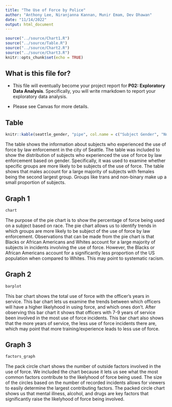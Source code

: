 ```yaml
---
title: "The Use of Force by Police"
author: "Anthony Lee, Niranjanna Kannan, Munir Emam, Dev Dhawan"
date: "11/14/2022"
output: html_document
---
```


```r
source("../source/Chart1.R")
source("../source/Table.R")
source("../source/Chart2.R")
source("../source/Chart3.R")
knitr::opts_chunk$set(echo = TRUE)
```

## What is this file for?

-   This file will eventually become your project report for **P02: Exploratory Data Analysis**. Specifically, you will write rmarkdown to report your exploratory data analysis.

-   Please see Canvas for more details.

## Table
```r
knitr::kable(seattle_gender, "pipe", col.name = c("Subject Gender", "Number"))
```
The table shows the information about subjects who experienced the use of force by law enforcement in the city of Seattle. The table was included to show the distribution of subjects who experienced the use of force by law enforcement based on gender. Specifically, it was used to examine whether specific groups are more likely to be subjects of the use of force. The table shows that males account for a large majority of subjects with females being the second largest group. Groups like trans and non-binary make up a small proportion of subjects.

## Graph 1
```r
chart
```

The purpose of the pie chart is to show the percentage of force being used on a subject based on race. The pie chart allows us to identify trends in which groups are more likely to be subject of the use of force by law enforcement. Observations that can be made from the pie chart is that Blacks or African Americans and Whites account for a large majority of subjects in incidents involving the use of force. However, the Blacks or African Americans account for a significantly less proportion of the US population when compared to Whites. This may point to systematic racism.

## Graph 2
``` r
barplot
```

This bar chart shows the total use of force with the officer's years in service. This bar chart lets us examine the trends between which officers will have a higher likelyhood in using force, and which ones don't. After observing this bar chart it shows that officers with 7-9 years of service been involved in the most use of force incidents. This bar chart also shows that the more years of service, the less use of force incidents there are, which may point that more training/experience leads to less use of force. 

## Graph 3
``` r
factors_graph
```

The pack circle chart shows the number of outside factors involved in the use of force. We included the chart because it lets us see what the most common factors contribute to the likelyhood of force being used. The size of the circles based on the number of recorded incidents allows for viewers to easily determine the largest contributing factors. The packed circle chart shows us that mental illness, alcohol, and drugs are key factors that significantly raise the likelyhood of force being involved. 